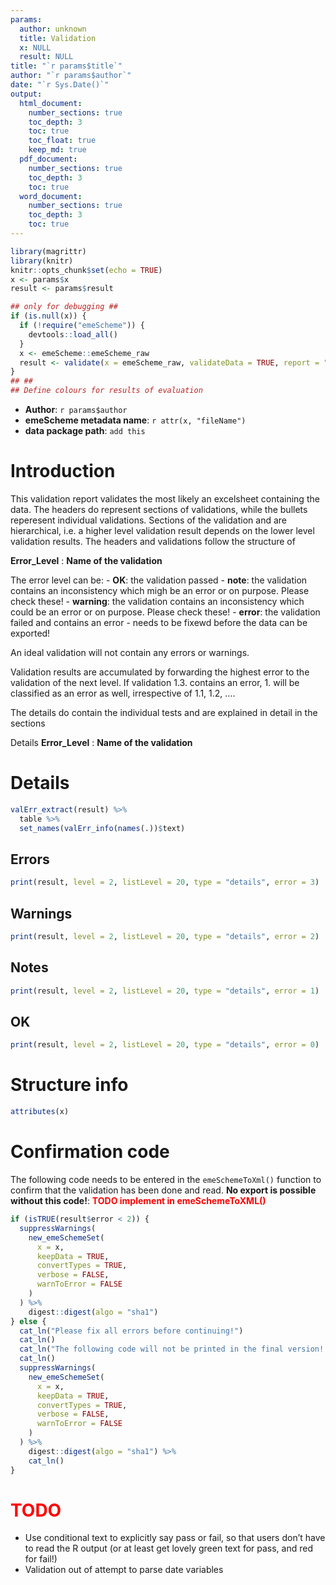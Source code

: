 ```yaml
---
params:
  author: unknown
  title: Validation
  x: NULL
  result: NULL
title: "`r params$title`"
author: "`r params$author`"
date: "`r Sys.Date()`"
output:
  html_document: 
    number_sections: true
    toc_depth: 3
    toc: true
    toc_float: true
    keep_md: true
  pdf_document: 
    number_sections: true
    toc_depth: 3
    toc: true
  word_document: 
    number_sections: true
    toc_depth: 3
    toc: true
---
```



```r
library(magrittr)
library(knitr)
knitr::opts_chunk$set(echo = TRUE)
x <- params$x
result <- params$result

## only for debugging ##
if (is.null(x)) {
  if (!require("emeScheme")) {
    devtools::load_all()
  }
  x <- emeScheme::emeScheme_raw
  result <- validate(x = emeScheme_raw, validateData = TRUE, report = "none", path = system.file("example_data", "basic", "data", "archiving_data", package = "emeScheme"))
}
## ##
## Define colours for results of evaluation

```

* **Author**: `r params$author`
* **emeScheme metadata name**: `r attr(x, "fileName")`
* **data package path**: `add this` 

# Introduction
This validation report validates the most likely an excelsheet containing the data.
The headers do represent sections of validations, while the bullets reperesent individual validations. Sections of the validation and are hierarchical, i.e. a higher level validation result depends on the lower level validation results. The headers and validations follow the structure of

**Error_Level** : **Name of the validation**

The error level can be:
- **OK**: the validation passed
- **note**: the validation contains an inconsistency which migh be an error or on purpose. Please check these!
- **warning**: the validation contains an inconsistency which could be an error or on purpose. Please check these!
- **error**: the validation failed and contains an error - needs to be fixewd before the data can be exported!

An ideal validation will not contain any errors or warnings.

Validation results are accumulated by forwarding the highest error to the validation of the next 
level. If validation 1.3. contains an error, 1. will be classified as an error as well, 
irrespective of 1.1, 1.2, ....

The details do contain the individual tests and are explained in detail in the sections

Details **Error_Level** : **Name of the validation**


# Details

```r
valErr_extract(result) %>% 
  table %>% 
  set_names(valErr_info(names(.))$text)
```

## Errors
```r
print(result, level = 2, listLevel = 20, type = "details", error = 3)
```

## Warnings
```r
print(result, level = 2, listLevel = 20, type = "details", error = 2)
```

## Notes
```r
print(result, level = 2, listLevel = 20, type = "details", error = 1)
```

## OK
```r
print(result, level = 2, listLevel = 20, type = "details", error = 0)
```

# Structure info
```r
attributes(x)
```

# Confirmation code

The following code needs to be entered in the `emeSchemeToXml()` function to confirm that the validation has been done and read. **No export is possible without this code!**:
 **<span style="color:red">TODO implement in emeSchemeToXML()</span>**
```r
if (isTRUE(result$error < 2)) {
  suppressWarnings( 
    new_emeSchemeSet(
      x = x, 
      keepData = TRUE, 
      convertTypes = TRUE,  
      verbose = FALSE, 
      warnToError = FALSE
    ) 
  ) %>%
    digest::digest(algo = "sha1")
} else {
  cat_ln("Please fix all errors before continuing!")
  cat_ln()
  cat_ln("The following code will not be printed in the final version!!!!!")
  cat_ln()
  suppressWarnings( 
    new_emeSchemeSet(
      x = x, 
      keepData = TRUE, 
      convertTypes = TRUE,  
      verbose = FALSE, 
      warnToError = FALSE
    ) 
  ) %>%
    digest::digest(algo = "sha1") %>%
    cat_ln()
}
```


# <span style="color:red">TODO</span>  
- Use conditional text to explicitly say pass or fail, so that users don't have to read the R output (or at least get lovely green text for pass, and red for fail!)
- Validation out of attempt to parse date variables
